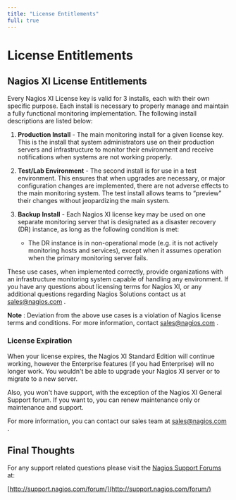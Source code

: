 ---
title: "License Entitlements"
full: true
---

# License Entitlements

## Nagios XI License Entitlements

Every Nagios XI License key is valid for 3 installs, each with their own specific purpose. Each install is necessary to properly manage and maintain a fully functional monitoring implementation. The following install descriptions are listed below:  
  

1.  **Production Install** - The main monitoring install for a given license key. This is the install that system administrators use on their production servers and infrastructure to monitor their environment and receive notifications when systems are not working properly.

2.  **Test/Lab Environment** - The second install is for use in a test environment. This ensures that when upgrades are necessary, or major configuration changes are implemented, there are not adverse effects to the main monitoring system. The test install allows teams to “preview” their changes without jeopardizing the main system.

3.  **Backup Install** - Each Nagios XI license key may be used on one separate monitoring server that is designated as a disaster recovery (DR) instance, as long as the following condition is met:

    - The DR instance is in non-operational mode (e.g. it is not actively monitoring hosts and services), except when it assumes operation when the primary monitoring server fails.

  
These use cases, when implemented correctly, provide organizations with an infrastructure monitoring system capable of handling any environment. If you have any questions about licensing terms for Nagios XI, or any additional questions regarding Nagios Solutions contact us at sales@nagios.com .  
  
**Note** : Deviation from the above use cases is a violation of Nagios license terms and conditions. For more information, contact sales@nagios.com .

### License Expiration

When your license expires, the Nagios XI Standard Edition will continue working, however the Enterprise features (if you had Enterprise) will no longer work. You wouldn't be able to upgrade your Nagios XI server or to migrate to a new server.

Also, you won't have support, with the exception of the Nagios XI General Support forum. If you want to, you can renew maintenance only or maintenance and support.

For more information, you can contact our sales team at sales@nagios.com .

## Final Thoughts

For any support related questions please visit the [Nagios Support Forums](http://support.nagios.com/forum/) at:

[http://support.nagios.com/forum/](http://support.nagios.com/forum/)